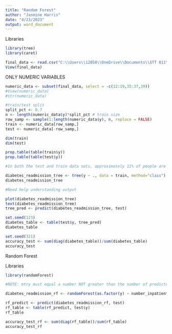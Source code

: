 ```yaml
---
title: "Random Forest"
author: "Jasmine Harris"
date: "4/23/2023"
output: word_document
---
```


Libraries 
```r
library(tree)
library(caret)
```
```r
final_data <- read.csv("C:\\Users\\12058\\OneDrive\\Documents\\STT 811\\stt811_readmission\\data\\diabetic_bin_med_data_final.csv")
View(final_data)
```

ONLY NUMERIC VARIABLES 
```r
numeric_data <- subset(final_data, select = -c(12:19,35:37,39))
#View(numeric_data)
#str(numeric_data)
```
```r
#train/test split
split_pct <- 0.7
n <- length(numeric_data$y)*split_pct # train size
row_samp <- sample(1:length(numeric_data$y), n, replace = FALSE)
train <- numeric_data[row_samp,]
test <- numeric_data[-row_samp,]

dim(train)
dim(test)

prop.table(table(train$y))
prop.table(table(test$y))

#In both the test and train data sets, approximately 11% of people are readmitted and approximately 89% are NOT readmitted. 
```

```r
diabetes_readmission_tree <- tree(y ~ ., data = train, method="class")
diabetes_readmission_tree

#Need help understanding output
```
```r
plot(diabetes_readmission_tree)
text(diabetes_readmission_tree)
tree_pred <- predict(diabetes_readmission_tree, test)
```
```r
set.seed(123)
diabetes_table <- table(test$y, tree_pred)
diabetes_table
```

```r
set.seed(321)
accuracy_test <- sum(diag(diabetes_table))/sum(diabetes_table)
accuracy_test
```

Random Forest 

Libraries 
```r
library(randomForest)
```

```r
#NOTE: mtry must equal a number NOT greater than the number of predictors

diabetes_readmission_rf <- randomForest(as.factor(y) ~ number_inpatient, data = train, mtry = 1, importance = TRUE, ntree = 1000, maxnodes = 4)

rf_predict <- predict(diabetes_readmission_rf, test)
rf_table <- table(rf_predict, test$y)
rf_table

accuracy_test_rf <- sum(diag(rf_table))/sum(rf_table)
accuracy_test_rf
```

